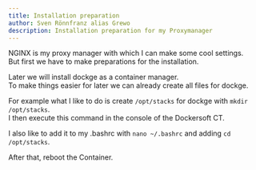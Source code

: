 ```yaml
---
title: Installation preparation
author: Sven Rönnfranz alias Grewo
description: Installation preparation for my Proxymanager
---
```


NGINX is my proxy manager with which I can make some cool settings.<br/>
But first we have to make preparations for the installation.

Later we will install dockge as a container manager.<br/>
To make things easier for later we can already create all files for dockge.

For example what I like to do is create `/opt/stacks` for dockge with `mkdir /opt/stacks`.<br/>
I then execute this command in the console of the Dockersoft CT.

I also like to add it to my .bashrc with `nano ~/.bashrc` and adding `cd /opt/stacks`.

After that, reboot the Container.
